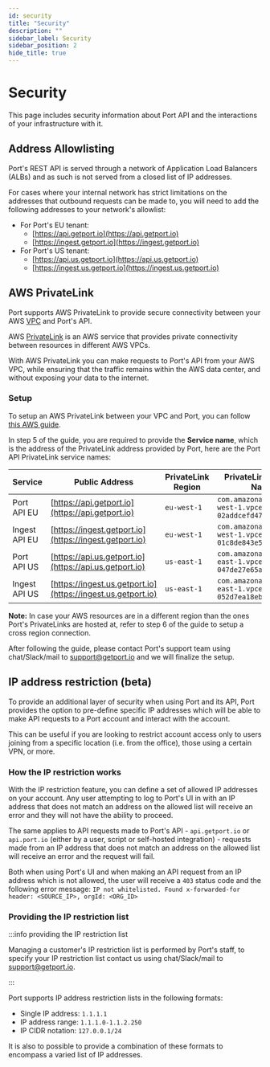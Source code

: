 ```yaml
---
id: security
title: "Security"
description: ""
sidebar_label: Security
sidebar_position: 2
hide_title: true
---
```



# Security

This page includes security information about Port API and the interactions of your infrastructure with it.

## Address Allowlisting

Port's REST API is served through a network of Application Load Balancers (ALBs) and as such is not served from a closed list of IP addresses.

For cases where your internal network has strict limitations on the addresses that outbound requests can be made to, you will need to add the following addresses to your network's allowlist:

- For Port's EU tenant:
  - [https://api.getport.io](https://api.getport.io)
  - [https://ingest.getport.io](https://ingest.getport.io)
- For Port's US tenant:
  - [https://api.us.getport.io](https://api.us.getport.io)
  - [https://ingest.us.getport.io](https://ingest.us.getport.io)

## AWS PrivateLink

<EnterpriseNote />

Port supports AWS PrivateLink to provide secure connectivity between your AWS [VPC](https://docs.aws.amazon.com/vpc/latest/userguide/what-is-amazon-vpc.html) and Port's API.

AWS [PrivateLink](https://aws.amazon.com/privatelink/) is an AWS service that provides private connectivity between resources in different AWS VPCs.

With AWS PrivateLink you can make requests to Port's API from your AWS VPC, while ensuring that the traffic remains within the AWS data center, and without exposing your data to the internet.

### Setup

To setup an AWS PrivateLink between your VPC and Port, you can follow [this AWS guide](https://docs.aws.amazon.com/vpc/latest/privatelink/create-endpoint-service.html#connect-to-endpoint-service).

In step 5 of the guide, you are required to provide the **Service name**, which is the address of the PrivateLink address provided by Port, here are the Port API PrivateLink service names:

| Service       | Public Address                                               | PrivateLink Region | PrivateLink Service Name                                  |
| ------------- | ------------------------------------------------------------ | ------------------ | --------------------------------------------------------- |
| Port API EU   | [https://api.getport.io](https://api.getport.io)             | `eu-west-1`        | `com.amazonaws.vpce.eu-west-1.vpce-svc-02addcefd47049d3f` |
| Ingest API EU | [https://ingest.getport.io](https://ingest.getport.io)       | `eu-west-1`        | `com.amazonaws.vpce.eu-west-1.vpce-svc-01c8de843e5776402` |
| Port API US   | [https://api.us.getport.io](https://api.us.getport.io)       | `us-east-1`        | `com.amazonaws.vpce.us-east-1.vpce-svc-047de27e65a0392a7` |
| Ingest API US | [https://ingest.us.getport.io](https://ingest.us.getport.io) | `us-east-1`        | `com.amazonaws.vpce.us-east-1.vpce-svc-052d7ea18ebda9652` |

**Note:** In case your AWS resources are in a different region than the ones Port's PrivateLinks are hosted at, refer to step 6 of the guide to setup a cross region connection.

After following the guide, please contact Port's support team using chat/Slack/mail to [support@getport.io](mailto:support@getport.io) and we will finalize the setup.

## IP address restriction (beta)

<EnterpriseNote />

To provide an additional layer of security when using Port and its API, Port provides the option to pre-define specific IP addresses which will be able to make API requests to a Port account and interact with the account.

This can be useful if you are looking to restrict account access only to users joining from a specific location (i.e. from the office), those using a certain VPN, or more.

### How the IP restriction works

With the IP restriction feature, you can define a set of allowed IP addresses on your account. Any user attempting to log to Port's UI in with an IP address that does not match an address on the allowed list will receive an error and they will not have the ability to proceed.

The same applies to API requests made to Port's API - `api.getport.io` or `api.port.io` (either by a user, script or self-hosted integration) - requests made from an IP address that does not match an address on the allowed list will receive an error and the request will fail.

Both when using Port's UI and when making an API request from an IP address which is not allowed, the user will receive a `403` status code and the following error message: `IP not whitelisted. Found x-forwarded-for header: <SOURCE_IP>, orgId: <ORG_ID>`

### Providing the IP restriction list

:::info providing the IP restriction list

Managing a customer's IP restriction list is performed by Port's staff, to specify your IP restriction list contact us using chat/Slack/mail to [support@getport.io](mailto:support@getport.io).

:::

Port supports IP address restriction lists in the following formats:

- Single IP address: `1.1.1.1`
- IP address range: `1.1.1.0-1.1.2.250`
- IP CIDR notation: `127.0.0.1/24`

It is also to possible to provide a combination of these formats to encompass a varied list of IP addresses.



